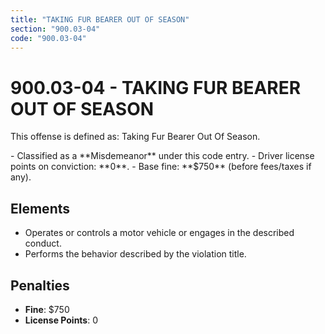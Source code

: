 ```yaml
---
title: "TAKING FUR BEARER OUT OF SEASON"
section: "900.03-04"
code: "900.03-04"
---
```





# 900.03-04 - TAKING FUR BEARER OUT OF SEASON

This offense is defined as: Taking Fur Bearer Out Of Season.

<Aside type="caution" title="Charge Type: Misdemeanor">
- Classified as a **Misdemeanor** under this code entry.
- Driver license points on conviction: **0**.
- Base fine: **$750** (before fees/taxes if any).
</Aside>

## Elements
- Operates or controls a motor vehicle or engages in the described conduct.
- Performs the behavior described by the violation title.

## Penalties
- **Fine**: $750
- **License Points**: 0
